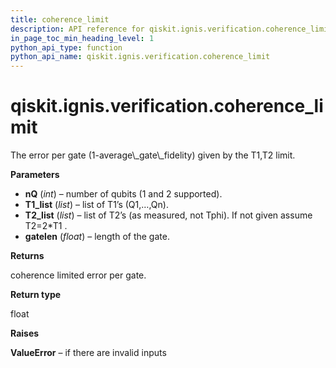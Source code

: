 ```yaml
---
title: coherence_limit
description: API reference for qiskit.ignis.verification.coherence_limit
in_page_toc_min_heading_level: 1
python_api_type: function
python_api_name: qiskit.ignis.verification.coherence_limit
---
```


<span id="qiskit-ignis-verification-coherence-limit" />

# qiskit.ignis.verification.coherence\_limit

<Function id="qiskit.ignis.verification.coherence_limit" isDedicatedPage={true} github="https://github.com/qiskit-community/qiskit-ignis/tree/stable/0.7/qiskit/ignis/verification/randomized_benchmarking/rb_utils.py" signature="coherence_limit(nQ=2, T1_list=None, T2_list=None, gatelen=0.1)">
  The error per gate (1-average\_gate\_fidelity) given by the T1,T2 limit.

  **Parameters**

  *   **nQ** (*int*) – number of qubits (1 and 2 supported).
  *   **T1\_list** (*list*) – list of T1’s (Q1,…,Qn).
  *   **T2\_list** (*list*) – list of T2’s (as measured, not Tphi). If not given assume T2=2\*T1 .
  *   **gatelen** (*float*) – length of the gate.

  **Returns**

  coherence limited error per gate.

  **Return type**

  float

  **Raises**

  **ValueError** – if there are invalid inputs
</Function>

